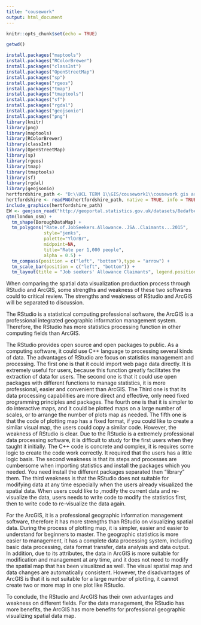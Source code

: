 ```yaml
---
title: "cousework"
output: html_document
---
```


```r
knitr::opts_chunk$set(echo = TRUE)
```
```r
getwd()

```
```r
install.packages("maptools")
install.packages("RColorBrewer")
install.packages("classInt")
install.packages("OpenStreetMap")
install.packages("sp")
install.packages("rgeos")
install.packages("tmap")
install.packages("tmaptools")
install.packages("sf")
install.packages("rgdal")
install.packages("geojsonio")
install.packages("png")
library(knitr)
library(png)
library(maptools)
library(RColorBrewer)
library(classInt)
library(OpenStreetMap)
library(sp)
library(rgeos)
library(tmap)
library(tmaptools)
library(sf)
library(rgdal)
library(geojsonio)
hertfordshire_path <- "D:\\UCL TERM 1\\GIS/cousework1\\cousework gis arcgis.png"
hertfordshire <- readPNG(hertfordshire_path, native = TRUE, info = TRUE)
include_graphics(hertfordshire_path)
EW <- geojson_read("http://geoportal.statistics.gov.uk/datasets/8edafbe3276d4b56aec60991cbddda50_2.geojson", what = "sp")
qtm(london_osm) + 
  tm_shape(BoroughDataMap) + 
  tm_polygons("Rate.of.JobSeekers.Allowance..JSA..Claimants...2015", 
              style="jenks",
              palette="YlOrBr",
              midpoint=NA,
              title="Rate per 1,000 people",
              alpha = 0.5) + 
  tm_compass(position = c("left", "bottom"),type = "arrow") + 
  tm_scale_bar(position = c("left", "bottom")) +
  tm_layout(title = "Job seekers' Allowance Claimants", legend.position = c("right", "bottom"))
```

When comparing the spatial data visualization production process through RStudio and ArcGIS, some strengths and weakness of these two softwares could to critical review. The strengths and weakness of RStudio and ArcGIS will be separated to discussion.

The RStudio is a statistical computing professional software, the ArcGIS is a professional integrated geographic information management system. Therefore, the RStudio has more statistics processing function in other computing fields than ArcGIS. 

The RStudio provides open source and open packages to public. As a computing software, it could use C++ language to processing several kinds of data. The advantages of RStudio are focus on statistics management and processing. The first one is that it could import web page data directly. It is extremely useful for users, because this function greatly facilitates the extraction of data for users. The second one is that it could use open packages with different functions to manage statistics, it is more professional, easier and convenient than ArcGIS. The Third one is that its data processing capabilities are more direct and effective, only need fixed programming principles and packages. The fourth one is that it is simpler to do interactive maps, and it could be plotted maps on a large number of scales, or to arrange the number of plots map as needed. The fifth one is that the code of plotting map has a fixed format, if you could like to create a similar visual map, the users could copy a similar code. However, the weakness of RStudio is clear. Due to the RStudio is a extremely professional data processing software, it is difficult to study for the first users when they taught it initially. The C++ code is concrete and complex, it is requires some logic to create the code work correctly. It required that the users has a little logic basis. The second weakness is that its steps and processes are cumbersome when importing statistics and install the packages which you needed. You need install the different packages separated then “library” them. The third weakness is that the RStudio does not suitable for modifying data at any time especially when the users already visualized the spatial data. When users could like to ,modify the current data and re-visualize the data, users needs to write code to modify the statistics first, then to write code to re-visualize the data again.

For the ArcGIS, it is a professional geographic information management software, therefore it has more strengths than RStudio on visualizing spatial data. During the process of plotting map, it is simpler, easier and easier to understand for beginners to master. The geographic statistics is more easier to management, it has a complete data processing system, including basic data processing, data format transfer, data analysis and data output. In addition, due to its attributes, the data in ArcGIS is more suitable for modification and management at any time, and it does not need to modify the spatial map that has been visualized as well. The visual spatial map and data changes are automatically consistent. However, the disadvantages of ArcGIS is that it is not suitable for a large number of plotting, it cannot create two or more map in one plot like RStudio.

To conclude, the RStudio and ArcGIS has their own advantages and weakness on different fields. For the data management, the RStudio has more benefits, the ArcGIS has more benefits for professional geographic visualizing spatial data map.
